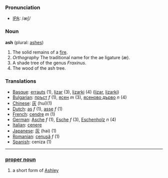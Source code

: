 === Pronunciation ===
*[[International Phonetic Alphabet|IPA]]: /æʃ/

=== Noun ===

'''ash''' (plural: [[ashes]])

#The solid remains of a [[fire]].
#''Orthography'' The traditional name for the ae ligature (æ).
#A shade tree of the genus ''Fraxinus''.
#The wood of the ash tree.

=== Translations ===
*[[Basque]]: [[errauts]] (1), [[lizar]] (3), [[lizarki]] (4) ([http://eu.wiktionary.org/wiki/lizar lizar], [http://eu.wiktionary.org/wiki/lizarki lizarki])
*[[Bulgarian]]: [[пръст]] ''f'' (1), [[ясен]] ''m'' (3), [[ясеново дърво]] ''n'' (4)
*[[Chinese]]: [[灰]] (huí)(1)
*[[Dutch]]: [[as]] ''f'' (1), [[asse]] ''f'' (1)
*[[French]]: [[cendre]] ''m'' (1)
*[[German]]: [[Asche]] ''f'' (1), [[Esche]] ''f'' (3), [[Eschenholz]] ''n'' (4)
*[[Italian]]: [[cenere]]
*[[Japanese]]: [[灰]] (hai) (1)
*[[Romanian]]: [[cenuşă]] ''f'' (1)
*[[Spanish]]: ceniza (1)

----

===[[proper noun]]===

# a short form of [[Ashley]]